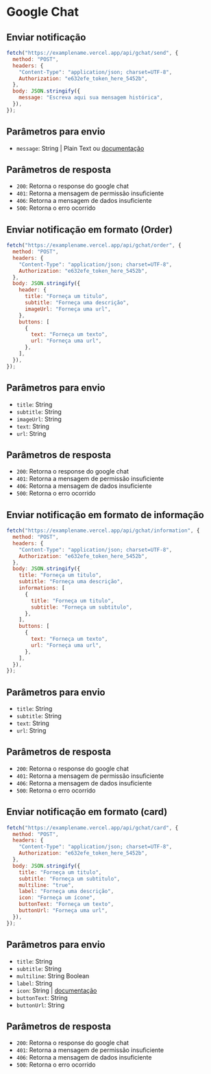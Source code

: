 # Google Chat

## Enviar notificação

```js
fetch("https://examplename.vercel.app/api/gchat/send", {
  method: "POST",
  headers: {
    "Content-Type": "application/json; charset=UTF-8",
    Authorization: "e632efe_token_here_5452b",
  },
  body: JSON.stringify({
    message: "Escreva aqui sua mensagem histórica",
  }),
});
```

## Parâmetros para envio

- `message`: String | Plain Text ou [documentação](https://developers.google.com/chat/api/guides/message-formats/basic)

## Parâmetros de resposta

- `200`: Retorna o response do google chat
- `401`: Retorna a mensagem de permissão insuficiente
- `406`: Retorna a mensagem de dados insuficiente
- `500`: Retorna o erro ocorrido

## Enviar notificação em formato (Order)

```js
fetch("https://examplename.vercel.app/api/gchat/order", {
  method: "POST",
  headers: {
    "Content-Type": "application/json; charset=UTF-8",
    Authorization: "e632efe_token_here_5452b",
  },
  body: JSON.stringify({
    header: {
      title: "Forneça um titulo",
      subtitle: "Forneça uma descrição",
      imageUrl: "Forneça uma url",
    },
    buttons: [
      {
        text: "Forneça um texto",
        url: "Forneça uma url",
      },
    ],
  }),
});
```

## Parâmetros para envio

- `title`: String
- `subtitle`: String
- `imageUrl`: String
- `text`: String
- `url`: String

## Parâmetros de resposta

- `200`: Retorna o response do google chat
- `401`: Retorna a mensagem de permissão insuficiente
- `406`: Retorna a mensagem de dados insuficiente
- `500`: Retorna o erro ocorrido

## Enviar notificação em formato de informação

```js
fetch("https://examplename.vercel.app/api/gchat/information", {
  method: "POST",
  headers: {
    "Content-Type": "application/json; charset=UTF-8",
    Authorization: "e632efe_token_here_5452b",
  },
  body: JSON.stringify({
    title: "Forneça um titulo",
    subtitle: "Forneça uma descrição",
    informations: [
      {
        title: "Forneça um titulo",
        subtitle: "Forneça um subtitulo",
      },
    ],
    buttons: [
      {
        text: "Forneça um texto",
        url: "Forneça uma url",
      },
    ],
  }),
});
```

## Parâmetros para envio

- `title`: String
- `subtitle`: String
- `text`: String
- `url`: String

## Parâmetros de resposta

- `200`: Retorna o response do google chat
- `401`: Retorna a mensagem de permissão insuficiente
- `406`: Retorna a mensagem de dados insuficiente
- `500`: Retorna o erro ocorrido

## Enviar notificação em formato (card)

```js
fetch("https://examplename.vercel.app/api/gchat/card", {
  method: "POST",
  headers: {
    "Content-Type": "application/json; charset=UTF-8",
    Authorization: "e632efe_token_here_5452b",
  },
  body: JSON.stringify({
    title: "Forneça um titulo",
    subtitle: "Forneça um subtitulo",
    multiline: "true",
    label: "Forneça uma descrição",
    icon: "Forneça um ícone",
    buttonText: "Forneça um texto",
    buttonUrl: "Forneça uma url",
  }),
});
```

## Parâmetros para envio

- `title`: String
- `subtitle`: String
- `multiline`: String Boolean
- `label`: String
- `icon`: String | [documentação](https://developers.google.com/chat/api/guides/message-formats/cards#builtinicons)
- `buttonText`: String
- `buttonUrl`: String

## Parâmetros de resposta

- `200`: Retorna o response do google chat
- `401`: Retorna a mensagem de permissão insuficiente
- `406`: Retorna a mensagem de dados insuficiente
- `500`: Retorna o erro ocorrido
